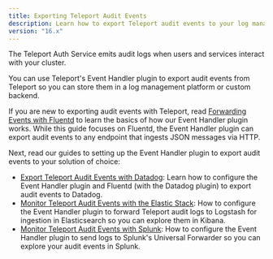 ```yaml
---
title: Exporting Teleport Audit Events
description: Learn how to export Teleport audit events to your log management solution.
version: "16.x"
---
```


The Teleport Auth Service emits audit logs when users and services interact with
your cluster.

You can use Teleport's Event Handler plugin to export audit events from Teleport
so you can store them in a log management platform or custom backend.

If you are new to exporting audit events with Teleport, read [Forwarding Events
with Fluentd](/docs/ver/16.x/management/export-audit-events/fluentd) to learn the basics of how our
Event Handler plugin works. While this guide focuses on Fluentd, the Event
Handler plugin can export audit events to any endpoint that ingests JSON
messages via HTTP.

Next, read our guides to setting up the Event Handler plugin to export audit
events to your solution of choice:

- [Export Teleport Audit Events with
  Datadog](/docs/ver/16.x/management/export-audit-events/datadog): Learn how to configure the Event
  Handler plugin and Fluentd (with the Datadog plugin) to export audit events to
  Datadog.
- [Monitor Teleport Audit Events with the Elastic
  Stack](/docs/ver/16.x/management/export-audit-events/elastic-stack): How to configure the Event
  Handler plugin to forward Teleport audit logs to Logstash for ingestion in
  Elasticsearch so you can explore them in Kibana.
- [Monitor Teleport Audit Events with Splunk](/docs/ver/16.x/management/export-audit-events/splunk):
  How to configure the Event Handler plugin to send logs to Splunk's Universal
  Forwarder so you can explore your audit events in Splunk.

